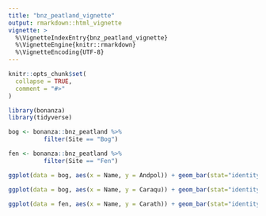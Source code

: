 ```yaml
---
title: "bnz_peatland_vignette"
output: rmarkdown::html_vignette
vignette: >
  %\VignetteIndexEntry{bnz_peatland_vignette}
  %\VignetteEngine{knitr::rmarkdown}
  %\VignetteEncoding{UTF-8}
---
```


```r
knitr::opts_chunk$set(
  collapse = TRUE,
  comment = "#>"
)
```

```r
library(bonanza)
library(tidyverse)

bog <- bonanza::bnz_peatland %>%
          filter(Site == "Bog")

fen <- bonanza::bnz_peatland %>%
          filter(Site == "Fen")

ggplot(data = bog, aes(x = Name, y = Andpol)) + geom_bar(stat="identity")

ggplot(data = bog, aes(x = Name, y = Caraqu)) + geom_bar(stat="identity")

ggplot(data = fen, aes(x = Name, y = Carath)) + geom_bar(stat="identity")
```
